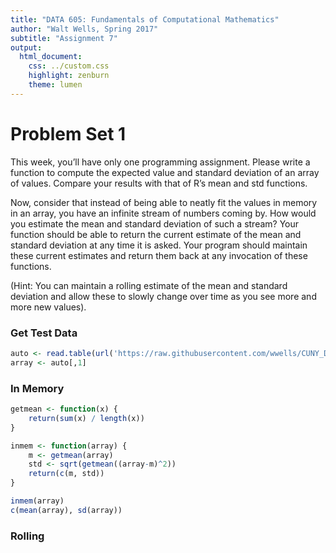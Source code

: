 ```yaml
---
title: "DATA 605: Fundamentals of Computational Mathematics"
author: "Walt Wells, Spring 2017"
subtitle: "Assignment 7"
output:
  html_document:
    css: ../custom.css
    highlight: zenburn
    theme: lumen
---
```

# Problem Set 1

This week, you'll have only one programming assignment. Please write a function to compute the expected value and standard deviation of an array of values. Compare your results with that of R's mean and std functions. 

Now, consider that instead of being able to neatly fit the values in memory in an array, you have an infinite stream of numbers coming by. How would you estimate the mean and standard deviation of such a stream? Your function should be able to return the current estimate of the mean and standard deviation at any time it is asked. Your program should maintain these current estimates and return them back at any invocation of these functions.

(Hint: You can maintain a rolling estimate of the mean and standard deviation and allow these to slowly change over time as you see more and more new values).

### Get Test Data

```r
auto <- read.table(url('https://raw.githubusercontent.com/wwells/CUNY_DATA_605/master/Week05/auto-mpg.data'))
array <- auto[,1]
```

### In Memory

```r
getmean <- function(x) {
    return(sum(x) / length(x))
}

inmem <- function(array) {
    m <- getmean(array)
    std <- sqrt(getmean((array-m)^2))
    return(c(m, std))
}

inmem(array)
c(mean(array), sd(array))
```

### Rolling

```r

```